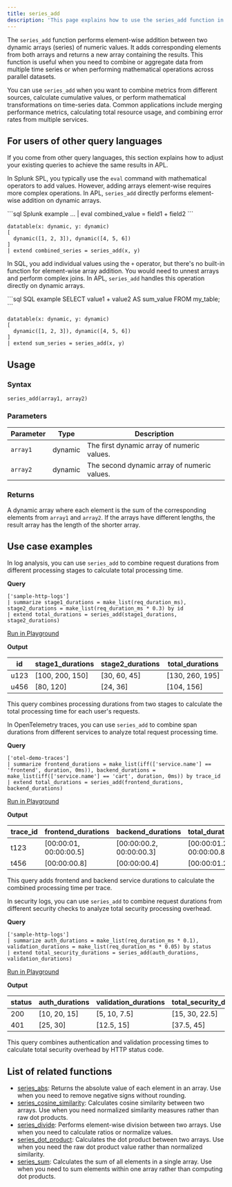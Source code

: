 ```yaml
---
title: series_add
description: 'This page explains how to use the series_add function in APL.'
---
```


The `series_add` function performs element-wise addition between two dynamic arrays (series) of numeric values. It adds corresponding elements from both arrays and returns a new array containing the results. This function is useful when you need to combine or aggregate data from multiple time series or when performing mathematical operations across parallel datasets.

You can use `series_add` when you want to combine metrics from different sources, calculate cumulative values, or perform mathematical transformations on time-series data. Common applications include merging performance metrics, calculating total resource usage, and combining error rates from multiple services.

## For users of other query languages

If you come from other query languages, this section explains how to adjust your existing queries to achieve the same results in APL.

<AccordionGroup>
<Accordion title="Splunk SPL users">

In Splunk SPL, you typically use the `eval` command with mathematical operators to add values. However, adding arrays element-wise requires more complex operations. In APL, `series_add` directly performs element-wise addition on dynamic arrays.

<CodeGroup>
```sql Splunk example
... | eval combined_value = field1 + field2
```

```kusto APL equivalent
datatable(x: dynamic, y: dynamic)
[
  dynamic([1, 2, 3]), dynamic([4, 5, 6])
]
| extend combined_series = series_add(x, y)
```
</CodeGroup>

</Accordion>
<Accordion title="ANSI SQL users">

In SQL, you add individual values using the `+` operator, but there's no built-in function for element-wise array addition. You would need to unnest arrays and perform complex joins. In APL, `series_add` handles this operation directly on dynamic arrays.

<CodeGroup>
```sql SQL example
SELECT value1 + value2 AS sum_value
FROM my_table;
```

```kusto APL equivalent
datatable(x: dynamic, y: dynamic)
[
  dynamic([1, 2, 3]), dynamic([4, 5, 6])
]
| extend sum_series = series_add(x, y)
```
</CodeGroup>

</Accordion>
</AccordionGroup>

## Usage

### Syntax

```kusto
series_add(array1, array2)
```

### Parameters

| Parameter | Type    | Description                                    |
| --------- | ------- | ---------------------------------------------- |
| `array1`  | dynamic | The first dynamic array of numeric values.    |
| `array2`  | dynamic | The second dynamic array of numeric values.   |

### Returns

A dynamic array where each element is the sum of the corresponding elements from `array1` and `array2`. If the arrays have different lengths, the result array has the length of the shorter array.

## Use case examples

<Tabs>
<Tab title="Log analysis">

In log analysis, you can use `series_add` to combine request durations from different processing stages to calculate total processing time.

**Query**

```kusto
['sample-http-logs']
| summarize stage1_durations = make_list(req_duration_ms), stage2_durations = make_list(req_duration_ms * 0.3) by id
| extend total_durations = series_add(stage1_durations, stage2_durations)
```

[Run in Playground](https://play.axiom.co/axiom-play-qf1k/query?initForm=%7B%22apl%22%3A%22%5B'sample-http-logs'%5D%20%7C%20summarize%20stage1_durations%20%3D%20make_list(req_duration_ms)%2C%20stage2_durations%20%3D%20make_list(req_duration_ms%20*%200.3)%20by%20id%20%7C%20extend%20total_durations%20%3D%20series_add(stage1_durations%2C%20stage2_durations)%22%7D)

**Output**

| id   | stage1_durations | stage2_durations | total_durations |
| ---- | ---------------- | ---------------- | --------------- |
| u123 | [100, 200, 150] | [30, 60, 45]    | [130, 260, 195] |
| u456 | [80, 120]       | [24, 36]        | [104, 156]      |

This query combines processing durations from two stages to calculate the total processing time for each user's requests.

</Tab>
<Tab title="OpenTelemetry traces">

In OpenTelemetry traces, you can use `series_add` to combine span durations from different services to analyze total request processing time.

**Query**

```kusto
['otel-demo-traces']
| summarize frontend_durations = make_list(iff(['service.name'] == 'frontend', duration, 0ms)), backend_durations = make_list(iff(['service.name'] == 'cart', duration, 0ms)) by trace_id
| extend total_durations = series_add(frontend_durations, backend_durations)
```

[Run in Playground](https://play.axiom.co/axiom-play-qf1k/query?initForm=%7B%22apl%22%3A%22%5B'otel-demo-traces'%5D%20%7C%20summarize%20frontend_durations%20%3D%20make_list(iff(%5B'service.name'%5D%20%3D%3D%20'frontend'%2C%20duration%2C%200ms))%2C%20backend_durations%20%3D%20make_list(iff(%5B'service.name'%5D%20%3D%3D%20'cart'%2C%20duration%2C%200ms))%20by%20trace_id%20%7C%20extend%20total_durations%20%3D%20series_add(frontend_durations%2C%20backend_durations)%22%7D)

**Output**

| trace_id | frontend_durations       | backend_durations        | total_durations          |
| -------- | ------------------------ | ------------------------ | ------------------------ |
| t123     | [00:00:01, 00:00:00.5]   | [00:00:00.2, 00:00:00.3] | [00:00:01.2, 00:00:00.8] |
| t456     | [00:00:00.8]             | [00:00:00.4]             | [00:00:01.2]             |

This query adds frontend and backend service durations to calculate the combined processing time per trace.

</Tab>
<Tab title="Security logs">

In security logs, you can use `series_add` to combine request durations from different security checks to analyze total security processing overhead.

**Query**

```kusto
['sample-http-logs']
| summarize auth_durations = make_list(req_duration_ms * 0.1), validation_durations = make_list(req_duration_ms * 0.05) by status
| extend total_security_durations = series_add(auth_durations, validation_durations)
```

[Run in Playground](https://play.axiom.co/axiom-play-qf1k/query?initForm=%7B%22apl%22%3A%22%5B'sample-http-logs'%5D%20%7C%20summarize%20auth_durations%20%3D%20make_list(req_duration_ms%20*%200.1)%2C%20validation_durations%20%3D%20make_list(req_duration_ms%20*%200.05)%20by%20status%20%7C%20extend%20total_security_durations%20%3D%20series_add(auth_durations%2C%20validation_durations)%22%7D)

**Output**

| status | auth_durations   | validation_durations | total_security_durations |
| ------ | ---------------- | -------------------- | ------------------------ |
| 200    | [10, 20, 15]     | [5, 10, 7.5]         | [15, 30, 22.5]           |
| 401    | [25, 30]         | [12.5, 15]           | [37.5, 45]               |

This query combines authentication and validation processing times to calculate total security overhead by HTTP status code.

</Tab>
</Tabs>

## List of related functions

- [series_abs](/apl/scalar-functions/time-series/series-abs): Returns the absolute value of each element in an array. Use when you need to remove negative signs without rounding.
- [series_cosine_similarity](/apl/scalar-functions/time-series/series-cosine-similarity): Calculates cosine similarity between two arrays. Use when you need normalized similarity measures rather than raw dot products.
- [series_divide](/apl/scalar-functions/time-series/series-divide): Performs element-wise division between two arrays. Use when you need to calculate ratios or normalize values.
- [series_dot_product](/apl/scalar-functions/time-series/series-dot-product): Calculates the dot product between two arrays. Use when you need the raw dot product value rather than normalized similarity.
- [series_sum](/apl/scalar-functions/time-series/series-sum): Calculates the sum of all elements in a single array. Use when you need to sum elements within one array rather than computing dot products.
